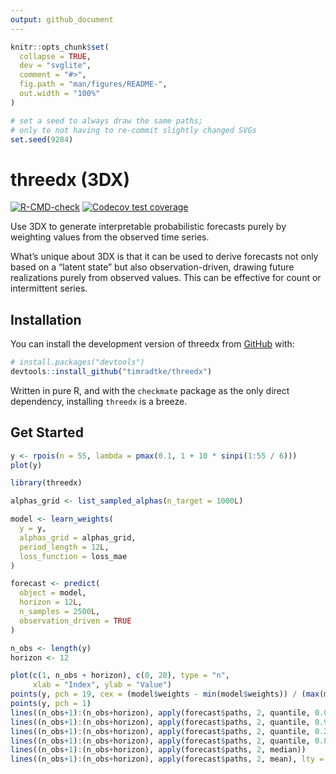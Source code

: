 ```yaml
---
output: github_document
---
```


<!-- README.md is generated from README.Rmd. Please edit that file -->

```r
knitr::opts_chunk$set(
  collapse = TRUE,
  dev = "svglite",
  comment = "#>",
  fig.path = "man/figures/README-",
  out.width = "100%"
)
```

```r
# set a seed to always draw the same paths;
# only to not having to re-commit slightly changed SVGs
set.seed(9284)
```

# threedx (3DX)

<!-- badges: start -->
[![R-CMD-check](https://github.com/timradtke/threedx/actions/workflows/R-CMD-check.yaml/badge.svg)](https://github.com/timradtke/threedx/actions/workflows/R-CMD-check.yaml)
[![Codecov test coverage](https://codecov.io/gh/timradtke/threedx/branch/main/graph/badge.svg)](https://app.codecov.io/gh/timradtke/threedx?branch=main)
<!-- badges: end -->

Use 3DX to generate interpretable probabilistic forecasts purely by weighting values from the observed time series.

What's unique about 3DX is that it can be used to derive forecasts not only based on a "latent state" but also observation-driven, drawing future realizations purely from observed values. This can be effective for count or intermittent series.

## Installation

You can install the development version of threedx from [GitHub](https://github.com/) with:

``` r
# install.packages("devtools")
devtools::install_github("timradtke/threedx")
```

Written in pure R, and with the `checkmate` package as the only direct dependency, installing `threedx` is a breeze.

## Get Started

```r
y <- rpois(n = 55, lambda = pmax(0.1, 1 + 10 * sinpi(1:55 / 6)))
plot(y)
```

```r
library(threedx)

alphas_grid <- list_sampled_alphas(n_target = 1000L)

model <- learn_weights(
  y = y,
  alphas_grid = alphas_grid,
  period_length = 12L,
  loss_function = loss_mae
)

forecast <- predict(
  object = model,
  horizon = 12L,
  n_samples = 2500L,
  observation_driven = TRUE
)
```

```r
n_obs <- length(y)
horizon <- 12

plot(c(1, n_obs + horizon), c(0, 20), type = "n",
     xlab = "Index", ylab = "Value")
points(y, pch = 19, cex = (model$weights - min(model$weights)) / (max(model$weights) - min(model$weights)))
points(y, pch = 1)
lines((n_obs+1):(n_obs+horizon), apply(forecast$paths, 2, quantile, 0.05), col = "grey")
lines((n_obs+1):(n_obs+horizon), apply(forecast$paths, 2, quantile, 0.95), col = "grey")
lines((n_obs+1):(n_obs+horizon), apply(forecast$paths, 2, quantile, 0.2), col = "darkgrey")
lines((n_obs+1):(n_obs+horizon), apply(forecast$paths, 2, quantile, 0.8), col = "darkgrey")
lines((n_obs+1):(n_obs+horizon), apply(forecast$paths, 2, median))
lines((n_obs+1):(n_obs+horizon), apply(forecast$paths, 2, mean), lty = 2)
```

